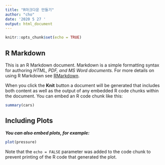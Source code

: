 ```yaml
---
title: "R마크다운 만들기"
author: "cho"
date: '2020 5 27 '
output: html_document
---
```


```r
knitr::opts_chunk$set(echo = TRUE)
```

## R Markdown

This is an R Markdown document. Markdown is a simple formatting syntax for authoring *HTML, PDF, and MS Word documents.* For more details on using R Markdown see [RMarkdown](http://rmarkdown.rstudio.com).

When you click the **Knit** button a document will be generated that includes both content as well as the output of any embedded R code chunks within the document. You can embed an R code chunk like this:

```r
summary(cars)
```

## Including Plots

***You can also embed plots, for example:***

```r
plot(pressure)
```

Note that the `echo = FALSE` parameter was added to the code chunk to prevent printing of the R code that generated the plot.
